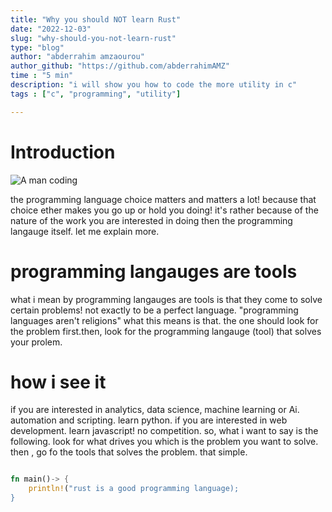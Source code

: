 ```yaml
---
title: "Why you should NOT learn Rust"
date: "2022-12-03"
slug: "why-should-you-not-learn-rust"
type: "blog"
author: "abderrahim amzaourou"
author_github: "https://github.com/abderrahimAMZ"
time : "5 min"
description: "i will show you how to code the more utility in c"
tags : ["c", "programming", "utility"]

---
```




# Introduction

![A man coding]("../images/how-to-build-coding-habit-image-1")

the programming language choice matters and matters a lot!
because that choice ether makes you go up or hold you doing!
it's rather because of the nature of the work you are interested in doing then the programming langauge itself. let me explain more.

# programming langauges are tools

what i mean by programming langauges are tools is that they come to solve certain problems!
not exactly to be a perfect language. "programming languages aren't religions"
what this means is that. the one should look for the problem first.then, look for the programming langauge (tool) that solves your prolem.

# how i  see it
if you are interested in analytics, data science, machine learning or Ai. automation and scripting. learn python.
if you are interested in web development. learn javascript! no competition.
so, what i want to say is the following. look for what drives you which is the problem you want to solve. then , go fo the tools that solves the problem. that simple.

```rust

fn main()-> {
    println!("rust is a good programming language);
}

```